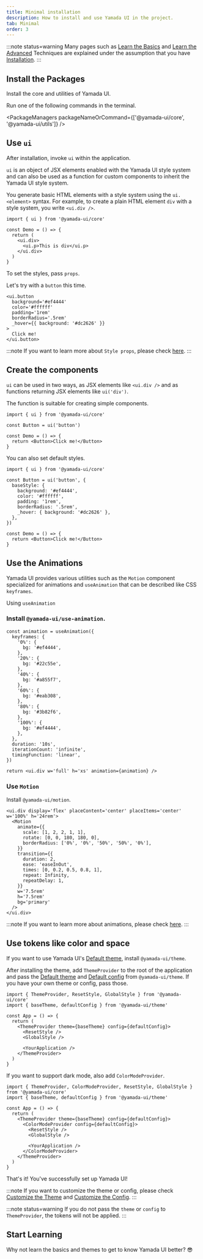 ```yaml
---
title: Minimal installation
description: How to install and use Yamada UI in the project.
tab: Minimal
order: 3
---
```


:::note status=warning
Many pages such as [Learn the Basics](/getting-started/installation/basic) and [Learn the Advanced](/getting-started/installation/advanced) Techniques are explained under the assumption that you have [Installation](/getting-started/installation).
:::

## Install the Packages

Install the core and utilities of Yamada UI.

Run one of the following commands in the terminal.

<PackageManagers packageNameOrCommand={['@yamada-ui/core', '@yamada-ui/utils']} />

## Use `ui`

After installation, invoke `ui` within the application.

`ui` is an object of JSX elements enabled with the Yamada UI style system and can also be used as a function for custom components to inherit the Yamada UI style system.

You generate basic HTML elements with a style system using the `ui.<element>` syntax. For example, to create a plain HTML element `div` with a style system, you write `<ui.div />`.

```tsx live=false
import { ui } from '@yamada-ui/core'

const Demo = () => {
  return (
    <ui.div>
      <ui.p>This is div</ui.p>
    </ui.div>
  )
}
```

To set the styles, pass `props`.

Let's try with a `button` this time.

```tsx
<ui.button
  background='#ef4444'
  color='#ffffff'
  padding='1rem'
  borderRadius='.5rem'
  _hover={{ background: '#dc2626' }}
>
  Click me!
</ui.button>
```

:::note
If you want to learn more about `Style props`, please check [here](/styled-system/style-props).
:::

## Create the components

`ui` can be used in two ways, as JSX elements like `<ui.div />` and as functions returning JSX elements like `ui('div')`.

The function is suitable for creating simple components.

```tsx live=false
import { ui } from '@yamada-ui/core'

const Button = ui('button')

const Demo = () => {
  return <Button>Click me!</Button>
}
```

You can also set default styles.

```tsx live=false
import { ui } from '@yamada-ui/core'

const Button = ui('button', {
  baseStyle: {
    background: '#ef4444',
    color: '#ffffff',
    padding: '1rem',
    borderRadius: '.5rem',
    _hover: { background: '#dc2626' },
  },
})

const Demo = () => {
  return <Button>Click me!</Button>
}
```

## Use the Animations

Yamada UI provides various utilities such as the `Motion` component specialized for animations and `useAnimation` that can be described like CSS `keyframes`.

Using `useAnimation`

### Install `@yamada-ui/use-animation`.

```tsx functional=true
const animation = useAnimation({
  keyframes: {
    '0%': {
      bg: '#ef4444',
    },
    '20%': {
      bg: '#22c55e',
    },
    '40%': {
      bg: '#a855f7',
    },
    '60%': {
      bg: '#eab308',
    },
    '80%': {
      bg: '#3b82f6',
    },
    '100%': {
      bg: '#ef4444',
    },
  },
  duration: '10s',
  iterationCount: 'infinite',
  timingFunction: 'linear',
})

return <ui.div w='full' h='xs' animation={animation} />
```

### Use `Motion`

Install `@yamada-ui/motion`.

```tsx
<ui.div display='flex' placeContent='center' placeItems='center' w='100%' h='24rem'>
  <Motion
    animate={{
      scale: [1, 2, 2, 1, 1],
      rotate: [0, 0, 180, 180, 0],
      borderRadius: ['0%', '0%', '50%', '50%', '0%'],
    }}
    transition={{
      duration: 2,
      ease: 'easeInOut',
      times: [0, 0.2, 0.5, 0.8, 1],
      repeat: Infinity,
      repeatDelay: 1,
    }}
    w='7.5rem'
    h='7.5rem'
    bg='primary'
  />
</ui.div>
```

:::note
If you want to learn more about animations, please check [here](/styled-system/animation).
:::

## Use tokens like color and space

If you want to use Yamada UI's [Default theme](/styled-system/theming/default-theme), install `@yamada-ui/theme`.

After installing the theme, add `ThemeProvider` to the root of the application and pass the [Default theme](/styled-system/theming/default-theme) and [Default config](/styled-system/configure/default-config) from `@yamada-ui/theme`. If you have your own theme or config, pass those.

```tsx live=false highlight={6,7,8,11}
import { ThemeProvider, ResetStyle, GlobalStyle } from '@yamada-ui/core'
import { baseTheme, defaultConfig } from '@yamada-ui/theme'

const App = () => {
  return (
    <ThemeProvider theme={baseTheme} config={defaultConfig}>
      <ResetStyle />
      <GlobalStyle />

      <YourApplication />
    </ThemeProvider>
  )
}
```

If you want to support dark mode, also add `ColorModeProvider`.

```tsx live=false highlight={7,12}
import { ThemeProvider, ColorModeProvider, ResetStyle, GlobalStyle } from '@yamada-ui/core'
import { baseTheme, defaultConfig } from '@yamada-ui/theme'

const App = () => {
  return (
    <ThemeProvider theme={baseTheme} config={defaultConfig}>
      <ColorModeProvider config={defaultConfig}>
        <ResetStyle />
        <GlobalStyle />

        <YourApplication />
      </ColorModeProvider>
    </ThemeProvider>
  )
}
```

That's it! You've successfully set up Yamada UI!

:::note
If you want to customize the theme or config, please check [Customize the Theme](/styled-system/theming/customize-theme) and [Customize the Config](/styled-system/configure/customize-config).
:::

:::note status=warning
If you do not pass the `theme` or `config` to `ThemeProvider`, the tokens will not be applied.
:::

## Start Learning

Why not learn the basics and themes to get to know Yamada UI better? 😎

<CardContainer>
  <LinkCard href='/getting-started/basics' />
  <LinkCard
    href='/styled-system/theming'
    title='Learn about Themes'
    description="Get to know Yamada UI's default theme and learn how to create and modify the values for colors, fonts, and other theme attributes."
  />
  <LinkCard
    href='/components'
    title='Explore Components'
    description='Yamada UI offers over 100 flexible components. All components support animations and dark mode.'
  />
  <LinkCard
    href='https://github.com/hirotomoyamada/yamada-ui'
    title='Explore the Source Code'
    description='The Yamada UI package and documentation site are open source. If you like Yamada UI, please give it a star.'
  />
</CardContainer>

